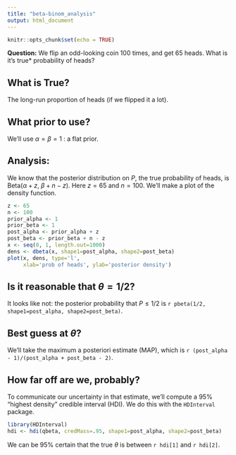 ```yaml
---
title: "beta-binom_analysis"
output: html_document
---
```


```r
knitr::opts_chunk$set(echo = TRUE)
```

**Question:** We flip an odd-looking coin 100 times, and get 65 heads. What is it’s true* probability of heads?

## What is True?

The long-run proportion of heads (if we flipped it a lot).

## What prior to use?

We'll use $\alpha = \beta = 1$ : a flat prior.

## Analysis:

We know that the posterior distribution on $P$, the true probability of heads,
is Beta($\alpha + z$, $\beta + n - z$).
Here $z=65$ and $n=100$.
We'll make a plot of the density function.

```r
z <- 65
n <- 100
prior_alpha <- 1
prior_beta <- 1
post_alpha <- prior_alpha + z
post_beta <- prior_beta + n - z
x <- seq(0, 1, length.out=1000)
dens <- dbeta(x, shape1=post_alpha, shape2=post_beta)
plot(x, dens, type='l',
     xlab='prob of heads', ylab='posterior density')
```

## Is it reasonable that $\theta=1/2$?

It looks like not: the posterior probability
that $P \le 1/2$ is `r pbeta(1/2, shape1=post_alpha, shape2=post_beta)`.

## Best guess at $\theta$?

We'll take the maximum a posteriori estimate (MAP), which is
`r (post_alpha - 1)/(post_alpha + post_beta - 2)`.

## How far off are we, probably?

To communicate our uncertainty in that estimate,
we'll compute a 95% "highest density" credible interval (HDI).
We do this with the `HDInterval` package.
```r
library(HDInterval)
hdi <- hdi(qbeta, credMass=.95, shape1=post_alpha, shape2=post_beta)
```

We can be 95% certain that the true $\theta$ is between
`r hdi[1]` and `r hdi[2]`.


